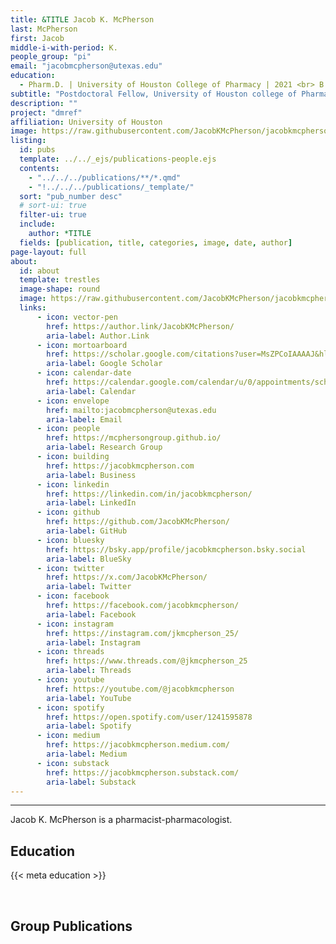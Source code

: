 ```yaml
---
title: &TITLE Jacob K. McPherson
last: McPherson
first: Jacob
middle-i-with-period: K.
people_group: "pi"
email: "jacobmcpherson@utexas.edu"
education:
  - Pharm.D. | University of Houston College of Pharmacy | 2021 <br> B.S. Biological Sciences | University of Texas at Austin | 2015 <br>
subtitle: "Postdoctoral Fellow, University of Houston college of Pharmacy"
description: ""
project: "dmref"
affiliation: University of Houston
image: https://raw.githubusercontent.com/JacobKMcPherson/jacobkmcpherson.github.io/refs/heads/main/profile.svg
listing:
  id: pubs
  template: ../../_ejs/publications-people.ejs 
  contents: 
    - "../../../publications/**/*.qmd"
    - "!../../../publications/_template/"
  sort: "pub_number desc"
  # sort-ui: true
  filter-ui: true
  include:
    author: *TITLE
  fields: [publication, title, categories, image, date, author]
page-layout: full
about: 
  id: about
  template: trestles
  image-shape: round
  image: https://raw.githubusercontent.com/JacobKMcPherson/jacobkmcpherson.github.io/refs/heads/main/profile.svg
  links:
      - icon: vector-pen
        href: https://author.link/JacobKMcPherson/
        aria-label: Author.Link
      - icon: mortoarboard
        href: https://scholar.google.com/citations?user=MsZPCoIAAAAJ&hl=en
        aria-label: Google Scholar
      - icon: calendar-date
        href: https://calendar.google.com/calendar/u/0/appointments/schedules/AcZssZ0i34EJk2PjecumNnIJUbUlp9-YRCWhFhryFMquALSTcBgC4iHdbNo3w9a7hUQkIdgcPcMLAmgN
        aria-label: Calendar
      - icon: envelope
        href: mailto:jacobmcpherson@utexas.edu
        aria-label: Email
      - icon: people
        href: https://mcphersongroup.github.io/
        aria-label: Research Group
      - icon: building
        href: https://jacobkmcpherson.com
        aria-label: Business
      - icon: linkedin
        href: https://linkedin.com/in/jacobkmcpherson/
        aria-label: LinkedIn
      - icon: github
        href: https://github.com/JacobKMcPherson/
        aria-label: GitHub
      - icon: bluesky
        href: https://bsky.app/profile/jacobkmcpherson.bsky.social
        aria-label: BlueSky
      - icon: twitter
        href: https://x.com/JacobKMcPherson/
        aria-label: Twitter
      - icon: facebook
        href: https://facebook.com/jacobkmcpherson/
        aria-label: Facebook
      - icon: instagram
        href: https://instagram.com/jkmcpherson_25/
        aria-label: Instagram
      - icon: threads
        href: https://www.threads.com/@jkmcpherson_25
        aria-label: Threads
      - icon: youtube
        href: https://youtube.com/@jacobkmcpherson
        aria-label: YouTube
      - icon: spotify
        href: https://open.spotify.com/user/1241595878
        aria-label: Spotify
      - icon: medium
        href: https://jacobkmcpherson.medium.com/
        aria-label: Medium
      - icon: substack
        href: https://jacobkmcpherson.substack.com/
        aria-label: Substack
---
```


<hr>


:::{#about}

Jacob K. McPherson is a pharmacist-pharmacologist. 

## Education
{{< meta education >}}

<br>

:::
## Group Publications

:::{#pubs}
:::

